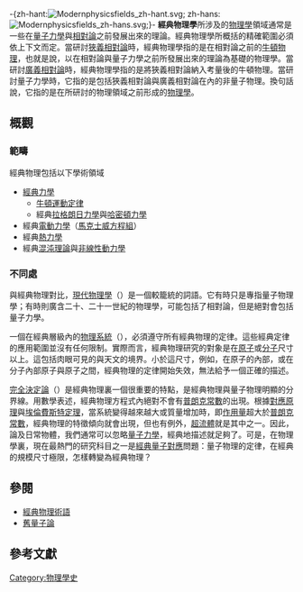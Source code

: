 {{NoteTA|G1=物理學}}
-{zh-hant:[[File:Modernphysicsfields_zh-hant.svg|thumb]]; zh-hans:[[File:Modernphysicsfields_zh-hans.svg|thumb]];}-
'''經典物理學'''所涉及的[[物理學|物理學]]領域通常是一些在[[量子力學|量子力學]]與[[相對論|相對論]]之前發展出來的理論。經典物理學所概括的精確範圍必須依上下文而定。當研討[[狹義相對論|狹義相對論]]時，經典物理學指的是在相對論之前的[[牛頓力學|牛頓物理]]，也就是說，以在相對論與量子力學之前所發展出來的理論為基礎的物理學。當研討[[廣義相對論|廣義相對論]]時，經典物理學指的是將狹義相對論納入考量後的牛頓物理。當研討量子力學時，它指的是包括狹義相對論與廣義相對論在內的非量子物理。換句話說，它指的是在所研討的物理領域之前形成的[[物理學|物理學]]。

== 概觀 ==
=== 範疇 ===
經典物理包括以下學術領域
* [[經典力學|經典力學]]
** [[牛頓運動定律|牛頓運動定律]]
** 經典[[拉格朗日力學|拉格朗日力學]]與[[哈密頓力學|哈密頓力學]] 
* 經典[[電動力學|電動力學]]（[[馬克士威方程組|馬克士威方程組]]）
* 經典[[熱力學|熱力學]]
* 經典[[混沌理論|混沌理論]]與[[混沌理論|非線性動力學]]

=== 不同處 ===
與經典物理對比，[[現代物理學|現代物理學]]（{{lang|en|modern physics}}）是一個較籠統的詞語。它有時只是專指量子物理學；有時則廣含二十、二十一世紀的物理學，可能包括了相對論，但是絕對會包括量子力學。

一個在經典層級內的[[物理系統|物理系統]]（{{lang|en|physical system}}），必須遵守所有經典物理的定律。這些經典定律的應用範圍並沒有任何限制。實際而言，經典物理研究的對象是在[[原子|原子]]或[[分子|分子]]尺寸以上。這包括肉眼可見的與天文的境界。小於這尺寸，例如，在原子的內部，或在分子內部原子與原子之間，經典物理的定律開始失效，無法給予一個正確的描述。

[[完全決定論|完全決定論]]（{{lang|en|principle of complete determinism}}）是經典物理裏一個很重要的特點，是經典物理與量子物理明顯的分界線。用數學表述，經典物理方程式內絕對不會有[[普朗克常數|普朗克常數]]的出現。根據[[對應原理|對應原理]]與[[埃倫費斯特定理|埃倫費斯特定理]]，當系統變得越來越大或質量增加時，即[[作用量|作用量]]超大於[[普朗克常數|普朗克常數]]，經典物理的特徵傾向就會出現，但也有例外，[[超流體|超流體]]就是其中之一。因此，論及日常物體，我們通常可以忽略[[量子力學|量子力學]]，經典地描述就足夠了。可是，在物理學裏，現在最熱門的研究科目之一是[[量子脫散|經典量子對應]]問題：量子物理的定律，在經典的規模尺寸極限，怎樣轉變為經典物理？

== 參閱 ==
{{Portal|物理}}
* [[經典物理術語|經典物理術語]]
* [[舊量子論|舊量子論]]

== 參考文獻 ==
{{reflist}}

{{Authority control}}
[[Category:物理學史|Category:物理學史]]